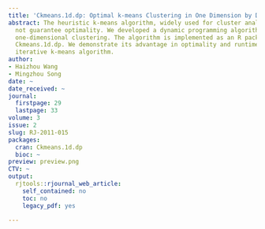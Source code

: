 ```yaml
---
title: 'Ckmeans.1d.dp: Optimal k-means Clustering in One Dimension by Dynamic Programming'
abstract: The heuristic k-means algorithm, widely used for cluster analysis, does
  not guarantee optimality. We developed a dynamic programming algorithm for optimal
  one-dimensional clustering. The algorithm is implemented as an R package called
  Ckmeans.1d.dp. We demonstrate its advantage in optimality and runtime over the standard
  iterative k-means algorithm.
author:
- Haizhou Wang
- Mingzhou Song
date: ~
date_received: ~
journal:
  firstpage: 29
  lastpage: 33
volume: 3
issue: 2
slug: RJ-2011-015
packages:
  cran: Ckmeans.1d.dp
  bioc: ~
preview: preview.png
CTV: ~
output:
  rjtools::rjournal_web_article:
    self_contained: no
    toc: no
    legacy_pdf: yes

---
```

